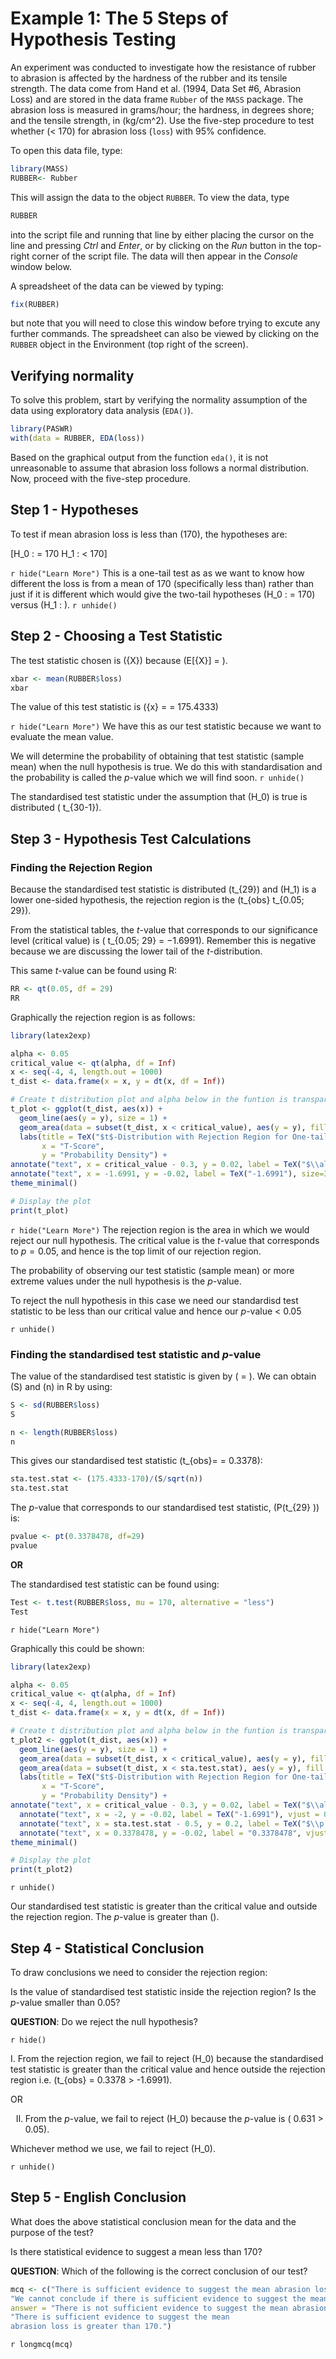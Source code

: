 
# Example 1: The 5 Steps of Hypothesis Testing

An experiment was conducted to investigate how the resistance of rubber to abrasion is affected by the hardness of the rubber and its tensile strength. The data come from Hand et al. (1994, Data Set #6, Abrasion Loss) and are stored in the data frame `Rubber` of the `MASS` package. The abrasion loss is measured in grams/hour; the hardness, in degrees shore; and the tensile strength, in \(kg/cm^2\). Use the five-step procedure to test whether \(\mu < 170\) for abrasion loss (`loss`) with 95% confidence.

To open this data file, type:
```r
library(MASS)
RUBBER<- Rubber
```

This will assign the data to the object `RUBBER`. To view the data, type 

```r
RUBBER
```

into the script file and running that line by either placing the cursor on the line and pressing *Ctrl* and *Enter*, or by clicking on the *Run* button in the top-right corner of the script file. The data will then appear in the *Console* window below.

A spreadsheet of the data can be viewed by typing: 

```r
fix(RUBBER)
```

but note that you will need to close this window before trying to excute any further commands. The spreadsheet can also be viewed by clicking on the `RUBBER` object in the Environment (top right of the screen).

## **Verifying normality**
To solve this problem, start by verifying the normality assumption of the data using
exploratory data analysis (`EDA()`).

```r
library(PASWR)
with(data = RUBBER, EDA(loss))
```

Based on the graphical output from the function `eda()`, it is not unreasonable to assume
that abrasion loss follows a normal distribution. Now, proceed with the five-step procedure.

## **Step 1 - Hypotheses**

To test if mean abrasion loss is less than \(170\), the hypotheses are:

\[H_0 : \mu = 170 \quad \text{verses} \quad H_1 : \mu < 170\]

`r hide("Learn More")` 
This is a one-tail test as as we want to know how different the loss is from a mean of 170 (specifically less than) rather than just if it is different which would give the two-tail hypotheses \(H_0 : \mu = 170\) versus \(H_1 : \mu \neq 170\).
`r unhide()`



## **Step 2 - Choosing a Test Statistic**

The test statistic chosen is \(\bar{X}\) because \(E[\bar{X}] = \mu\).

```r
xbar <- mean(RUBBER$loss)
xbar
```

The value of this test statistic is \(\bar{x} = \frac{\sum^n_{i=1}x_i}{n} = 175.4333\)

`r hide("Learn More")` 
We have this as our test statistic because we want to evaluate the mean value.

We will determine the probability of obtaining that test statistic (sample mean) when the null hypothesis is true. We do this with standardisation and the probability is called the $p$-value which we will find soon.
`r unhide()`

The standardised test statistic under the assumption that \(H_0\) is true is distributed \(\frac{\bar{X}−\mu_0}{S/\sqrt{n}} \sim t_{30-1}\).


## **Step 3 - Hypothesis Test Calculations**

### **Finding the Rejection Region**

Because the standardised test statistic is distributed \(t_{29}\) and \(H_1\) is a lower one-sided hypothesis, the rejection region is the \(t_{obs} \leq t_{0.05; 29}\).

From the statistical tables, the $t$-value that corresponds to our significance level (critical value) is \( t_{0.05; 29} = −1.6991\). Remember this is negative because we are discussing the lower tail of the $t$-distribution.

This same $t$-value can be found using R:
```r
RR <- qt(0.05, df = 29)
RR
```

Graphically the rejection region is as follows: 

```r
library(latex2exp)

alpha <- 0.05
critical_value <- qt(alpha, df = Inf)
x <- seq(-4, 4, length.out = 1000)
t_dist <- data.frame(x = x, y = dt(x, df = Inf))

# Create t distribution plot and alpha below in the funtion is transparency of the region
t_plot <- ggplot(t_dist, aes(x)) +
  geom_line(aes(y = y), size = 1) +
  geom_area(data = subset(t_dist, x < critical_value), aes(y = y), fill = "red", alpha=0.3) +
  labs(title = TeX("$t$-Distribution with Rejection Region for One-tail test with $\\alpha = 0.05$"),
       x = "T-Score",
       y = "Probability Density") +
annotate("text", x = critical_value - 0.3, y = 0.02, label = TeX("$\\alpha = 0.05$"), size = 2.5, colour="red") +
annotate("text", x = -1.6991, y = -0.02, label = TeX("-1.6991"), size=3) +
theme_minimal()

# Display the plot
print(t_plot)

```

`r hide("Learn More")` 
The rejection region is the area in which we would reject our null hypothesis.
The critical value is the $t$-value that corresponds to $p=0.05$, and hence is the top limit of our rejection region. 

The probability of observing our test statistic (sample mean) or more extreme values under the null hypothesis is the $p$-value.

To reject the null hypothesis in this case we need our standardisd test statistic to be less than our critical value and hence our $p$-value < 0.05

`r unhide()`

### **Finding the standardised test statistic and $p$-value**

The value of the standardised test statistic is given by  \(\frac{\bar{X}−\mu_0}{S/\sqrt{n}} = \frac{175.4333−170}{S/\sqrt{n}}\).
We can obtain \(S\) and \(n\) in R by using:

```r
S <- sd(RUBBER$loss)
S

n <- length(RUBBER$loss)
n
```

This gives our standardised test statistic \(t_{obs}=\frac{\bar{X}−\mu_0}{S/\sqrt{n}} = 0.3378\):

```r
sta.test.stat <- (175.4333-170)/(S/sqrt(n))
sta.test.stat
```

The $p$-value that corresponds to our standardised test statistic, \(P(t_{29} \leq 0.3378)\) is:

```r
pvalue <- pt(0.3378478, df=29)
pvalue
```

**OR**

The standardised test statistic can be found using:
```r
Test <- t.test(RUBBER$loss, mu = 170, alternative = "less")
Test
```

`r hide("Learn More")` 

Graphically this could be shown:
```r
library(latex2exp)

alpha <- 0.05
critical_value <- qt(alpha, df = Inf)
x <- seq(-4, 4, length.out = 1000)
t_dist <- data.frame(x = x, y = dt(x, df = Inf))

# Create t distribution plot and alpha below in the funtion is transparency of the region
t_plot2 <- ggplot(t_dist, aes(x)) +
  geom_line(aes(y = y), size = 1) +
  geom_area(data = subset(t_dist, x < critical_value), aes(y = y), fill = "red", alpha=0.1) +
  geom_area(data = subset(t_dist, x < sta.test.stat), aes(y = y), fill = "blue", alpha=0.1) +
  labs(title = TeX("$t$-Distribution with Rejection Region for One-tail Test with $\\alpha = 0.05$"),
       x = "T-Score",
       y = "Probability Density") +
annotate("text", x = critical_value - 0.3, y = 0.02, label = TeX("$\\alpha = 0.05$"), size = 2.5, colour="red") +
  annotate("text", x = -2, y = -0.02, label = TeX("-1.6991"), vjust = 0.4, size=3) +
  annotate("text", x = sta.test.stat - 0.5, y = 0.2, label = TeX("$\\p = 0.6310443$"), size = 2.5, colour="blue") +
  annotate("text", x = 0.3378478, y = -0.02, label = "0.3378478", vjust = 0.4, size=3) +
theme_minimal()

# Display the plot
print(t_plot2)

```
`r unhide()`


Our standardised test statistic is greater than  the critical value and outside the rejection region. The $p$-value is greater than \(\alpha\).


## **Step 4 - Statistical Conclusion**

To draw conclusions we need to consider the rejection region: 

Is the value of standardised test statistic inside the rejection region? 
Is the $p$-value smaller than 0.05?


**QUESTION**: Do we reject the null hypothesis?

`r hide()`

I. From the rejection region, we fail to reject \(H_0\) because the standardised test statistic is greater than the critical value and hence outside the rejection region i.e. \(t_{obs} = 0.3378 > -1.6991\).

OR

II. From the $p$-value, we fail to reject \(H_0\) because the $p$-value is \( 0.631 > 0.05\).


Whichever method we use, we fail to reject \(H_0\).

`r unhide()`

## **Step 5 - English Conclusion**

What does the above statistical conclusion mean for the data and the purpose of the test? 

Is there statistical evidence to suggest a mean less than 170?

**QUESTION**: Which of the following is the correct conclusion of our test?
```r
mcq <- c("There is sufficient evidence to suggest the mean abrasion loss is less than 170.", 
"We cannot conclude if there is sufficient evidence to suggest the mean abrasion loss is less than 170.",
answer = "There is not sufficient evidence to suggest the mean abrasion loss is less than 170.",
"There is sufficient evidence to suggest the mean
abrasion loss is greater than 170.")
```
`r longmcq(mcq)`

